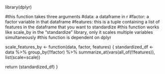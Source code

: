 library(dplyr)

#this function takes three arguments 
#data: a dataframe in r
#factor: a factor variable in that dataframe
#features: this is a tuple containing a list of features in the dataframe that you want to standardize
#this function works like scale_by in the "standardize" library, only it scales multiple variables simultaneously
#this function is dependent on dplyr

scale_features_by <- function(data, factor, features) {
  standardized_df <- data %>%
    group_by(!!factor) %>%
    summarize_at(vars(all_of(!!features)), list(scale=scale))
  
  return (standardized_df)
}
